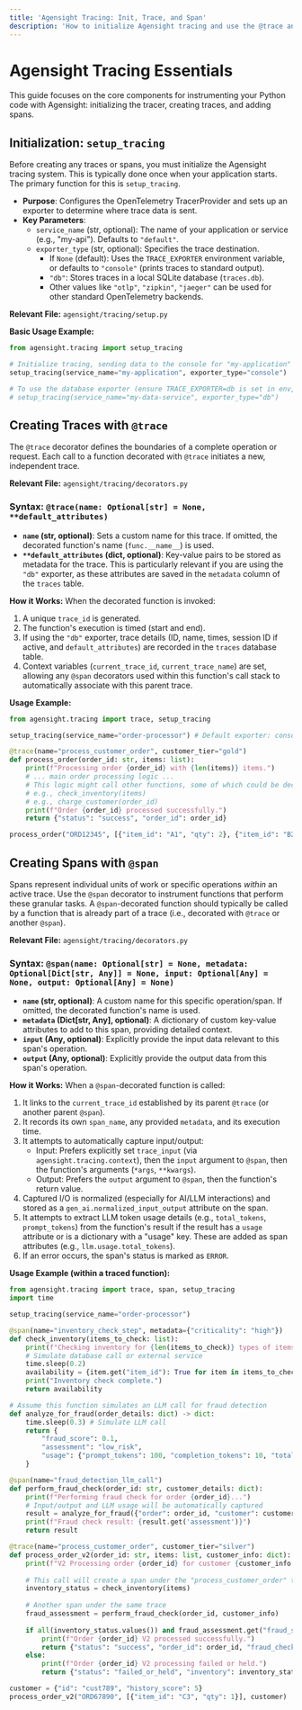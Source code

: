```yaml
---
title: 'Agensight Tracing: Init, Trace, and Span'
description: 'How to initialize Agensight tracing and use the @trace and @span decorators.'
---
```


# Agensight Tracing Essentials

This guide focuses on the core components for instrumenting your Python code with Agensight: initializing the tracer, creating traces, and adding spans.

## Initialization: `setup_tracing`

Before creating any traces or spans, you must initialize the Agensight tracing system. This is typically done once when your application starts. The primary function for this is `setup_tracing`.

*   **Purpose**: Configures the OpenTelemetry TracerProvider and sets up an exporter to determine where trace data is sent.
*   **Key Parameters**:
    *   `service_name` (str, optional): The name of your application or service (e.g., "my-api"). Defaults to `"default"`.
    *   `exporter_type` (str, optional): Specifies the trace destination.
        *   If `None` (default): Uses the `TRACE_EXPORTER` environment variable, or defaults to `"console"` (prints traces to standard output).
        *   `"db"`: Stores traces in a local SQLite database (`traces.db`).
        *   Other values like `"otlp"`, `"zipkin"`, `"jaeger"` can be used for other standard OpenTelemetry backends.

**Relevant File:** `agensight/tracing/setup.py`

**Basic Usage Example:**

```python
from agensight.tracing import setup_tracing

# Initialize tracing, sending data to the console for "my-application"
setup_tracing(service_name="my-application", exporter_type="console")

# To use the database exporter (ensure TRACE_EXPORTER=db is set in env, or pass explicitly):
# setup_tracing(service_name="my-data-service", exporter_type="db")
```

## Creating Traces with `@trace`

The `@trace` decorator defines the boundaries of a complete operation or request. Each call to a function decorated with `@trace` initiates a new, independent trace.

**Relevant File:** `agensight/tracing/decorators.py`

### Syntax: `@trace(name: Optional[str] = None, **default_attributes)`

*   **`name` (str, optional)**: Sets a custom name for this trace. If omitted, the decorated function's name (`func.__name__`) is used.
*   **`**default_attributes` (dict, optional)**: Key-value pairs to be stored as metadata for the trace. This is particularly relevant if you are using the `"db"` exporter, as these attributes are saved in the `metadata` column of the `traces` table.

**How it Works:**
When the decorated function is invoked:
1. A unique `trace_id` is generated.
2. The function's execution is timed (start and end).
3. If using the `"db"` exporter, trace details (ID, name, times, session ID if active, and `default_attributes`) are recorded in the `traces` database table.
4. Context variables (`current_trace_id`, `current_trace_name`) are set, allowing any `@span` decorators used within this function's call stack to automatically associate with this parent trace.

**Usage Example:**

```python
from agensight.tracing import trace, setup_tracing

setup_tracing(service_name="order-processor") # Default exporter: console

@trace(name="process_customer_order", customer_tier="gold")
def process_order(order_id: str, items: list):
    print(f"Processing order {order_id} with {len(items)} items.")
    # ... main order processing logic ...
    # This logic might call other functions, some of which could be decorated with @span
    # e.g., check_inventory(items)
    # e.g., charge_customer(order_id)
    print(f"Order {order_id} processed successfully.")
    return {"status": "success", "order_id": order_id}

process_order("ORD12345", [{"item_id": "A1", "qty": 2}, {"item_id": "B2", "qty": 1}])
```

## Creating Spans with `@span`

Spans represent individual units of work or specific operations *within* an active trace. Use the `@span` decorator to instrument functions that perform these granular tasks. A `@span`-decorated function should typically be called by a function that is already part of a trace (i.e., decorated with `@trace` or another `@span`).

**Relevant File:** `agensight/tracing/decorators.py`

### Syntax: `@span(name: Optional[str] = None, metadata: Optional[Dict[str, Any]] = None, input: Optional[Any] = None, output: Optional[Any] = None)`

*   **`name` (str, optional)**: A custom name for this specific operation/span. If omitted, the decorated function's name is used.
*   **`metadata` (Dict[str, Any], optional)**: A dictionary of custom key-value attributes to add to this span, providing detailed context.
*   **`input` (Any, optional)**: Explicitly provide the input data relevant to this span's operation.
*   **`output` (Any, optional)**: Explicitly provide the output data from this span's operation.

**How it Works:**
When a `@span`-decorated function is called:
1. It links to the `current_trace_id` established by its parent `@trace` (or another parent `@span`).
2. It records its own `span_name`, any provided `metadata`, and its execution time.
3. It attempts to automatically capture input/output:
    *   Input: Prefers explicitly set `trace_input` (via `agensight.tracing.context`), then the `input` argument to `@span`, then the function's arguments (`*args`, `**kwargs`).
    *   Output: Prefers the `output` argument to `@span`, then the function's return value.
4.  Captured I/O is normalized (especially for AI/LLM interactions) and stored as a `gen_ai.normalized_input_output` attribute on the span.
5.  It attempts to extract LLM token usage details (e.g., `total_tokens`, `prompt_tokens`) from the function's result if the result has a `usage` attribute or is a dictionary with a "usage" key. These are added as span attributes (e.g., `llm.usage.total_tokens`).
6.  If an error occurs, the span's status is marked as `ERROR`.

**Usage Example (within a traced function):**

```python
from agensight.tracing import trace, span, setup_tracing
import time

setup_tracing(service_name="order-processor")

@span(name="inventory_check_step", metadata={"criticality": "high"})
def check_inventory(items_to_check: list):
    print(f"Checking inventory for {len(items_to_check)} types of items...")
    # Simulate database call or external service
    time.sleep(0.2)
    availability = {item.get("item_id"): True for item in items_to_check} # Simplified
    print("Inventory check complete.")
    return availability

# Assume this function simulates an LLM call for fraud detection
def analyze_for_fraud(order_details: dict) -> dict:
    time.sleep(0.3) # Simulate LLM call
    return {
        "fraud_score": 0.1,
        "assessment": "low_risk",
        "usage": {"prompt_tokens": 100, "completion_tokens": 10, "total_tokens": 110}
    }

@span(name="fraud_detection_llm_call")
def perform_fraud_check(order_id: str, customer_details: dict):
    print(f"Performing fraud check for order {order_id}...")
    # Input/output and LLM usage will be automatically captured
    result = analyze_for_fraud({"order": order_id, "customer": customer_details})
    print(f"Fraud check result: {result.get('assessment')}")
    return result

@trace(name="process_customer_order", customer_tier="silver")
def process_order_v2(order_id: str, items: list, customer_info: dict):
    print(f"V2 Processing order {order_id} for customer {customer_info.get('id')}")
    
    # This call will create a span under the "process_customer_order" trace
    inventory_status = check_inventory(items)
    
    # Another span under the same trace
    fraud_assessment = perform_fraud_check(order_id, customer_info)
    
    if all(inventory_status.values()) and fraud_assessment.get("fraud_score", 1) < 0.5:
        print(f"Order {order_id} V2 processed successfully.")
        return {"status": "success", "order_id": order_id, "fraud_check": fraud_assessment.get("assessment")}
    else:
        print(f"Order {order_id} V2 processing failed or held.")
        return {"status": "failed_or_held", "inventory": inventory_status, "fraud_check": fraud_assessment.get("assessment")}

customer = {"id": "cust789", "history_score": 5}
process_order_v2("ORD67890", [{"item_id": "C3", "qty": 1}], customer)
```
